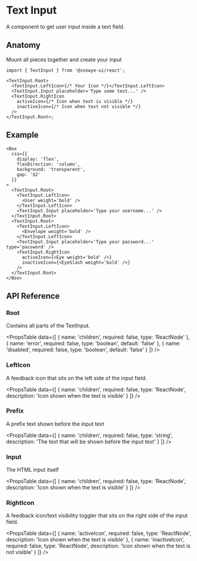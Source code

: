 
# Text Input

A component to get user input inside a text field.

## Anatomy

Mount all pieces together and create your input

```tsx
import { TextInput } from '@snowye-ui/react';

<TextInput.Root>
  <TextInput.LeftIcon>{/* Your Icon */}</TextInput.LeftIcon>
  <TextInput.Input placeholder='Type some text...' />
  <TextInput.RightIcon
    activeIcon={/* Icon when text is visible */}
    inactiveIcon={/* Icon when text not visible */}
  />
</TextInput.Root>;
```

## Example

<HeroContainer>
  <TextInputDemo  />
</HeroContainer>

```tsx
<Box
  css={{
    display: 'flex',
    flexDirection: 'column',
    background: 'transparent',
    gap: '$2'
  }}
>
  <TextInput.Root>
    <TextInput.LeftIcon>
      <User weight='bold' />
    </TextInput.LeftIcon>
    <TextInput.Input placeholder='Type your username...' />
  </TextInput.Root>
  <TextInput.Root>
    <TextInput.LeftIcon>
      <Envelope weight='bold' />
    </TextInput.LeftIcon>
    <TextInput.Input placeholder='Type your password...' type='password' />
    <TextInput.RightIcon
      activeIcon={<Eye weight='bold' />}
      inactiveIcon={<EyeSlash weight='bold' />}
    />
  </TextInput.Root>
</Box>
```

## API Reference

### Root

Contains all parts of the TextInput.

<PropsTable
  data={[
    {
      name: 'children',
      required: false,
      type: 'ReactNode'
    },
    {
      name: 'error',
      required: false,
      type: 'boolean',
      default: 'false'
    },
    {
      name: 'disabled',
      required: false,
      type: 'boolean',
      default: 'false'
    }
  ]}
/>

### LeftIcon

A feedback icon that sits on the left side of the input field.

<PropsTable
  data={[
    {
      name: 'children',
      required: false,
      type: 'ReactNode',
      description: 'Icon shown when the text is visible'
    }
  ]}
/>

### Prefix

A prefix text shown before the input text

<PropsTable
  data={[
    {
      name: 'children',
      required: false,
      type: 'string',
      description: 'The text that will be shown before the input text'
    }
  ]}
/>

### Input

The HTML input itself

<PropsTable
  data={[
    {
      name: 'children',
      required: false,
      type: 'ReactNode',
      description: 'Icon shown when the text is visible'
    }
  ]}
/>

### RightIcon

A feedback icon/text visibility toggler that sits on the right side of the input field.

<PropsTable
  data={[
    {
      name: 'activeIcon',
      required: false,
      type: 'ReactNode',
      description: 'Icon shown when the text is visible'
    },
    {
      name: 'inactiveIcon',
      required: false,
      type: 'ReactNode',
      description: 'Icon shown when the text is not visible'
    }
  ]}
/>
